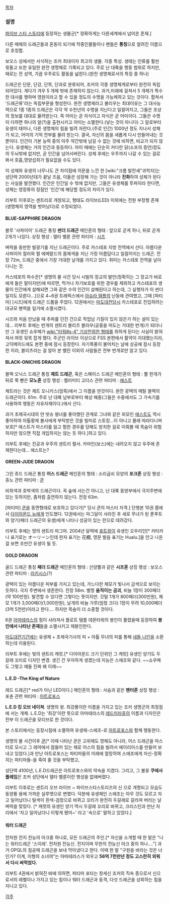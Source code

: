 [[목차]]

=== 설명 ===

[[파이브 스타 스토리]]에 등장하는 생물군[* 정확하게는 다른세계에서 넘어온 존재.]


다른 매체의 드래곤들과 혼동이 되기에 작중인물들이나 팬들은 '''통칭'''으로 알려진 이름으로 호칭함.

보오스 성에서만 서식하는 조커 최대이자 최고의 생물. 각종 특성. 생태는 인류를 훨씬 윗돌고 또한 유일한 완전 생명체로 기록되고 있다. 주로 난 대륙을 행동 범위로 하지만, 때로는 전 성역, 가끔 우주로도 활동을 넓힌다.(완전 생명체로서의 특징 중 하나)

드래곤은 단문, 단강, 단목, 단과로 분류되어, 조커의 각종 생명체계로부터 완전히 독립되어있다. 게다가 겨우 5 개체 밖에 존재하지 않는다. 과거,미래에 걸쳐서 5 개체가 특수한 대사를 행하며 영원이라고 할 수 있을 정도의 수명을 가능케하고 있는 것이다. 합쳐서 '드래곤류'라는 독립부문을 형성한다. 완전 생명체라고 불리우는 최대이유는 그 대사능력으로 1종 1종의 드래곤은 각각 약 수천년의 수명을 지닌다고 일컬어지고, 그들은 조상의 정보를 대대로 물려받는다. 즉 어미는 곧 자식이고 자식은 곧 어미이다. 그들은 수명이 다하면 하나의 알(?)을 출현시키고 어미는 소멸한다.(낳는 것이 아니다) 그 알로부터 유생이 태어나, 다른 생명체의 힘을 빌려 자란다.(주로 인간) 1000년 정도 지나서 성채가 되고, 어미의 기억 전부를 물려 받는다. 결국, 자신의 몸을 새롭게 다시 만들어내는 것뿐이다. 인간이 기본 능력 중의 아주 약간밖에 남길 수 없는 것에 비하면, 비교가 되지 않는다. 유생체는 거의 인간과 동등하다. 아이 때에는 단순히 커다란 닭(소프의 증언)정도의 두뇌밖에 없지만, 곧 인간을 넘어서버린다. 성체 후에는 우주까지 나갈 수 있는 걸로 봐서 호흡,영양섭취가 필요없을 수도 있다.

이 성체와 유생의 너무나도 큰 차이점에 의문을 느낀 한 [wiki:"크롬 발란셰"과학자]는 성단력 2000년대가 끝날 즈음, 이들은 성장해 가는 것이 아니라 '''진화'''하여 성체가 된다는 사실을 발견했다. 인간은 인간일 수 밖에 없지만, 그들은 유생체를 투파이라 한다면, 성체는 영장류의 정점인 '인간'에 해당할 정도의 차이가 있다.

리부트 이후로는 센트리로 개칭되고, 형태도 라이브(LED) 이외에는 전원 부정형 존재(생명체의 영역을 벗어났다)로 수정되었다.

==== BLUE-SAPPHIRE DRAGON ====
블루 '사파이어' 드래곤
통칭 '''썬더 드래곤'''
메인혼의 형태 : 앞으로 곧게 하나, 뒤로 곧게 2개가 나있다.
상징 행성 : 델타 벨룬
관련 파티마 : [[시즈]]

벼락을 동반한 발광기를 지닌 드래곤이다. 주로 카스테포 지방 전역에서 산다. 아름다운 사파이어 컬러와 펄 에메랄드의 몸체색을 지닌 가장 아름답다고 일컬어지는 드래곤. 전장 72m, 드래곤 중에서 가장 거대한 날개를 가지고 있다. 취미는 카스테포 전역을 날아다니는 것. 

카스테포의 파수꾼[* 생명의 물 사건 당시 시빌의 장교의 발언(정확히는 그 장교가 바로에게 들은 말이지만)에 따르면, 먹거나 자기보호를 위한 경우를 제외하고 카스테포의 생물이 인간에게 살해되면 그와 같은 수의 인간이 살해된다고 하는데, 그 실행자가 이 썬더일지도 모른다...]으로 4~6권 트래픽스에서 [[아슈라 템플]]의 난동에 관여했고, 그때 [파티마] [시즈]에게 드래곤 드롭을 주었다. 12권에서는 [[마도대전]]당시 카스테포로 진입하려는 대규모 병력을 일거에 소멸시켰다.

시즈와 처음 만났을 때 추파를 던진 건으로 작업남 기질이 있지 않은가 하는 설이 있는데... 
리부트 후에는 번개의 센트리 블리츠 블라우(공중을 떠도는 거대한 번개)가 되더니만 그 유생인 쇼우메가 [[wiki:"타워#s-4" 기상천외한 형태]]를 취하게 된다는 사실이 밝혀져서 여럿 뒷목 잡게 했다.
주군인 라이브 이상으로 FSS 본편에서 활약이 지대했는지라, 고딕메이드에도 본편 중에 잠시 등장한다. 자기폭풍이 불어치는 날에 상공에 잠시 등장한 지라, 블리츠라는 걸 알아 본 벨린 이외의 사람들은 전부 번개로만 알고 있다.

==== BLACK-ONICHIS DRAGON ====
블랙 오닉스 드래곤
통칭 '''제트 드래곤''', 혹은 스페이스 드래곤
메인혼의 형태 : 뿔 한개가 뒤로 쭉 뻗은 '''모노혼'''
상징 행성 : 켈러미티 고더스
관련 파티마 : [[에스트]]

제트라는 것은 제트 오니키스(암흑)에서 그 이름을 딴것이다. 완전 광택의 메탈 블랙의 드래곤이다. 61m. 주로 난 대륙 남부로부터 해상 해중(그들은 수중에서도 그 가속기를 사용하여 행동은 자유자재이다.)에서 산다.

과거 초제국시대의 얀 밧슈 왕녀를 좋아했던 관계로 그녀와 같은 외모인 [[에스트]]도 역시 좋아하여 아톨황제 볼사에게 부탁받은 것을 빌미로 스토킹...이 아니고 몰래 따라다니며 보호[* 에스트가 마스터를 잃고 험한 경우를 당해도 방치한 걸로 미뤄볼 때 목숨이 위험하지만 않으면 직접 개입하지는 않는 듯 하다.]하고 있다.

리부트 후에는 진공과 우주의 센트리 펄서. 카마인(보스)에는 내려오지 않고 우주에 존재한다는데... 에스트는?

==== GREEN-JUDE DRAGON ====
그린 쥬드 드래곤
통칭 '''어스 드래곤'''
메인혼의 형태 : 소리굽쇠 모양의 '''포크혼'''
상징 행성 : 쥬노
관련 파티마 : [[쿤]]

비취색과 호박색의 드래곤이다. 꼭 숲에 사는건 아니고, 난 대륙 동방부에서 극지주변에 있는 듯하지만, 좀처럼 출연하지 않는다. 전장 63m.

[파티마] [[쿤]]을 동면형태로 보호하고 있다가[* 당시 쿤의 마스터 자격.] 단행본 10권 쯤에서 [[다이아몬드 뉴]]에게 인도했다. 12권에서는 마그달이 사라진 후 새로 무녀가 된 푼푸트와 양기(페더 드래곤의 유생)에게 나타나 성궁이 있는 란으로 데려갔다.

리부트 후에는 땅의 센트리 마그마. 2004년 달력에 [[휴트랑]]이 유생인 오우리인[* 카타카나 표기로는 オーリーン인데 한자 표기는 花櫚, 영문 발음 표기는 Hualu.]을 안고 나온 걸 보면 조만간 유생이 될 듯.
==== GOLD DRAGON ====
골드 드래곤
통칭 '''패더 드래곤'''
메인혼의 형태 : 산양뿔과 같은 '''시프혼'''
상징 행성 : 보오스
관련 파티마 : [[라키시스]](?)

광택이 있는 아름다운 피부를 가지고 있는데, 가느다란 체모가 빛나서 금색으로 보이는 듯하다. 극지 주변에서 생존한다. 전장 58m. 별명 '''움직이는 금괴''', 비늘 1장이 300패더(약 100만원). 발견할 수 있다면 그렇다는 뜻이지만. 깃털 1개가 800페더(300만원), 체모 1개가 3,000페더(1,000만원), 날개의 비늘 가루(엄청 크다) 1장이 무려 10,000페더(3억 5천만)이라고 한다.... 하지만 목숨이 더 소중할 것이다.

6권 [[아마테라스]]의 힘이 사라져서 플로트 템플 데몬타워의 봉인이 풀렸을때 등장하여 '''봉인에서 나타난 존재'''들을 소멸시키고 재봉인한다.

[[마도대전]]기간에는 유생체 + 초제국기사의 피 + 아톨 무녀의 피를 통해 [[네들 나인]]을 소환하는데 이용된다.

리부트 후에는 빛의 센트리 캐럿.[* 다이아몬드 크기 단위인 그 캐럿] 유생인 양기도 두갈래 꼬리로 디자인 변경. 생긴 건 우아하게 생겼는데 지능은 스에조와 같다. ~~쇼우메도 그렇고 얘들 진짜 왜 이래~~

==== L.E.D -The King of Nature ====
레드 드래곤[* red가 아닌 LED이다.]
메인혼의 형태 : 사슴과 같은 '''팬터혼'''
상징 행성 : 포츈
관련 파티마 : [[아트로포스]]

'''L.E.D 킹 오브 네이쳐'''. 생명의 왕. 최강룡이란 이름을 가지고 있는 조커 생명군의 최정점에 서는 개체. L.E.D는 '최강'이란 뜻으로 아마테라스의 [[레드미라쥬]]의 이름과 디자인은 전부 이 드래곤을 모티브로 한 것이다.

본 스토리에서는 등장시점에 소멸하여 유생체-스에조-로 [[아트로포스]]와 함께 행동한다.

생명의 물 사건이후 [[쿤]][* 이때 나타난 쿤은 고위체도 영체도 아니라, 어스 드래곤을 마스터로 모시고 그 레어에서 잠들어 있는 채로 어스의 힘을 빌려서 에이리아스를 만들어 보내고 있었다.]과 만난 아트로포스는 파티마들의 미래에 절망하여 스에조에게 자신-정확히는 파티마들-을 죽여 줄 것을 부탁했고, 

성단력 4100년, L.E.D드래곤은 아트로포스와의 약속을 지켰다.
그리고, 그 불꽃 '''쿠에사 플레임'''은 조커 성단에서 델타 벨룬이란 행성을 없애버렸다.

리부트 이후로는 센트리 오브 라이브 ~ 파이브스타스토리즈의 신 으로 개명되고 모습도 동양풍 용에 가까운 실루엣으로 변했다. 덕분에 유생체인 스에조는 아무 것도 모르고 자고 일어났더니 털색이 흰색-검정으로 바뀌고 꼬리가 완전히 두갈래로 갈라져 버리는 날벼락을 맞았다. [* 캐럿의 유생인 양기 역시 두갈래 꼬리로 바뀌고, 크리스틴과 만난 자리에서 '자고 일어났더니 이렇게 됐어~' 라고 '속으로' 말하고 있었다.] 

==== 워터 드래곤 ====
전차원 전지 전능의 아크중 하나로, 모든 드래곤의 주인.[* 자신을 소개할 때 한 말은 "나는 워터드래곤 '스이레'. 전차원 전능신. 전지이며 무한의 전능신 아크 중의 하나...."] 과거 OPQL의 침공때 드래곤을 보내 막아냈다고 한다. 이때 한 말 "구원을 바라는 것은 너인가? 이계, 이형의 소녀여"는 아마테라스가 외우고 '''56억 7천만년 정도 고스란히 외워서 다시 써먹었다.'''

리부트 4권에서 밝혀진 바에 의하면, 파티마 포타는 창세신 조커의 직속 종으로서 신으로서의 레벨이나 가지고 있는 힘이나 워터 드래곤과 동격, 다섯 드래곤을 상회하는 힘을 지니고 있다.

[[각주]]
